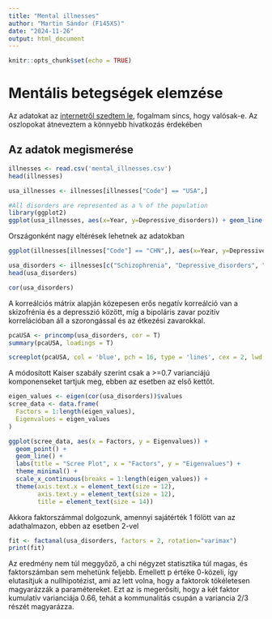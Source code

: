 ```yaml
---
title: "Mental illnesses"
author: "Martin Sándor (F145XS)"
date: "2024-11-26"
output: html_document
---
```


```r
knitr::opts_chunk$set(echo = TRUE)
```
# Mentális betegségek elemzése
Az adatokat az [internetről szedtem le](https://www.kaggle.com/code/imtkaggleteam/mental-health-eda-prediction), fogalmam sincs, hogy valósak-e. Az oszlopokat átneveztem a könnyebb hivatkozás érdekében

## Az adatok megismerése

```r
illnesses <- read.csv('mental_illnesses.csv')
head(illnesses)
```


```r
usa_illnesses <- illnesses[illnesses["Code"] == "USA",]

#All disorders are represented as a % of the population
library(ggplot2)
ggplot(usa_illnesses, aes(x=Year, y=Depressive_disorders)) + geom_line(color="red4") + theme_minimal() + labs(title= "% of depressed population in the USA over time") + theme(plot.title = element_text(hjust=0.5, size=20, face="bold"))
```

Országonként nagy eltérések lehetnek az adatokban
```r
ggplot(illnesses[illnesses["Code"] == "CHN",], aes(x=Year, y=Depressive_disorders)) + geom_line(color="red4") + theme_minimal() + labs(title= "% of depressed population in China over time") + theme(plot.title = element_text(hjust=0.5, size=20, face="bold"))
```


```r
usa_disorders <- illnesses[c("Schizophrenia", "Depressive_disorders", "Anxiety_disorders", "Bipolar_disorders", "Eating_disorders")]
head(usa_disorders)

```

```r
cor(usa_disorders)
```
A korreálciós mátrix alapján közepesen erős negatív korreálció van a skizofrénia és a depresszió között, míg a bipoláris zavar pozitív korrelációban áll a szorongással és az étkezési zavarokkal.

```r

pcaUSA <- princomp(usa_disorders, cor = T)
summary(pcaUSA, loadings = T)
```
```r
screeplot(pcaUSA, col = 'blue', pch = 16, type = 'lines', cex = 2, lwd = 2, main = " ")
```

A módosított Kaiser szabály szerint csak a >=0.7 varianciájú komponenseket tartjuk meg, ebben az esetben az első kettőt. 

```r
eigen_values <- eigen(cor(usa_disorders))$values
scree_data <- data.frame(
  Factors = 1:length(eigen_values),
  Eigenvalues = eigen_values
)

ggplot(scree_data, aes(x = Factors, y = Eigenvalues)) +
  geom_point() +
  geom_line() +
  labs(title = "Scree Plot", x = "Factors", y = "Eigenvalues") +
  theme_minimal() +
  scale_x_continuous(breaks = 1:length(eigen_values)) +
  theme(axis.text.x = element_text(size = 12), 
        axis.text.y = element_text(size = 12), 
        title = element_text(size = 14))
```

Akkora faktorszámmal dolgozunk, amennyi sajátérték 1 fölött van az adathalmazon, ebben az esetben 2-vel

```r
fit <- factanal(usa_disorders, factors = 2, rotation="varimax")
print(fit)
```
Az eredmény nem túl meggyőző, a chi négyzet statisztika túl magas, és faktorszámban sem mehetünk feljebb. Emellett p értéke 0-közeli, így elutasítjuk a nullhipotézist, ami az lett volna, hogy a faktorok tökéletesen magyarázzák a paramétereket. Ezt az is megerősíti, hogy a két faktor kumulatív varianciája 0.66, tehát a kommunalitás csupán a variancia 2/3 részét magyarázza.

```r


```
